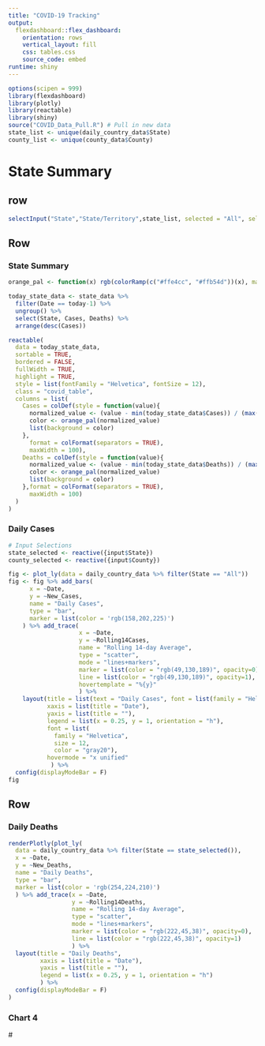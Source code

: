 ```yaml
---
title: "COVID-19 Tracking"
output: 
  flexdashboard::flex_dashboard:
    orientation: rows
    vertical_layout: fill
    css: tables.css
    source_code: embed
runtime: shiny
---
```


```r
options(scipen = 999)
library(flexdashboard)
library(plotly)
library(reactable)
library(shiny)
source("COVID_Data_Pull.R") # Pull in new data
state_list <- unique(daily_country_data$State)
county_list <- unique(county_data$County)
```

State Summary {data-icon="ion-stats-bars"}
===================================== 

row {.sidebar}
-----------------------------------------------------------------------

```r
selectInput("State","State/Territory",state_list, selected = "All", selectize = TRUE)
```


Row {data-width=650}
-----------------------------------------------------------------------

### State Summary

```r
orange_pal <- function(x) rgb(colorRamp(c("#ffe4cc", "#ffb54d"))(x), maxColorValue = 255)

today_state_data <- state_data %>% 
  filter(Date == today-1) %>% 
  ungroup() %>% 
  select(State, Cases, Deaths) %>% 
  arrange(desc(Cases))

reactable(
  data = today_state_data,
  sortable = TRUE,
  bordered = FALSE,
  fullWidth = TRUE,
  highlight = TRUE,
  style = list(fontFamily = "Helvetica", fontSize = 12),
  class = "covid_table",
  columns = list(
    Cases = colDef(style = function(value){
      normalized_value <- (value - min(today_state_data$Cases)) / (max(today_state_data$Cases) - min(today_state_data$Cases))
      color <- orange_pal(normalized_value)
      list(background = color)
    },
      format = colFormat(separators = TRUE),
      maxWidth = 100),
    Deaths = colDef(style = function(value){
      normalized_value <- (value - min(today_state_data$Deaths)) / (max(today_state_data$Deaths) - min(today_state_data$Deaths))
      color <- orange_pal(normalized_value)
      list(background = color)
    },format = colFormat(separators = TRUE),
      maxWidth = 100)
  )
)
```

### Daily Cases

```r
# Input Selections
state_selected <- reactive({input$State})
county_selected <- reactive({input$County})

fig <- plot_ly(data = daily_country_data %>% filter(State == "All"))
fig <- fig %>% add_bars(
      x = ~Date,
      y = ~New_Cases,
      name = "Daily Cases",
      type = "bar",
      marker = list(color = 'rgb(158,202,225)')
    ) %>% add_trace(
                    x = ~Date,
                    y = ~Rolling14Cases,
                    name = "Rolling 14-day Average",
                    type = "scatter",
                    mode = "lines+markers",
                    marker = list(color = "rgb(49,130,189)", opacity=0),
                    line = list(color = "rgb(49,130,189)", opacity=1),
                    hovertemplate = "%{y}"
                    ) %>% 
    layout(title = list(text = "Daily Cases", font = list(family = "Helvetica", color = "gray20", size = 18)),
           xaxis = list(title = "Date"),
           yaxis = list(title = ""),
           legend = list(x = 0.25, y = 1, orientation = "h"),
           font = list(
             family = "Helvetica",
             size = 12,
             color = "gray20"),
           hovermode = "x unified"
            ) %>% 
  config(displayModeBar = F)
fig
```

Row {data-width=650}
-----------------------------------------------------------------------

### Daily Deaths

```r
renderPlotly(plot_ly(
  data = daily_country_data %>% filter(State == state_selected()),
  x = ~Date,
  y = ~New_Deaths,
  name = "Daily Deaths",
  type = "bar",
  marker = list(color = 'rgb(254,224,210)')
  ) %>% add_trace(x = ~Date,
                  y = ~Rolling14Deaths,
                  name = "Rolling 14-day Average",
                  type = "scatter",
                  mode = "lines+markers",
                  marker = list(color = "rgb(222,45,38)", opacity=0),
                  line = list(color = "rgb(222,45,38)", opacity=1)
                  ) %>% 
  layout(title = "Daily Deaths",
         xaxis = list(title = "Date"),
         yaxis = list(title = ""),
         legend = list(x = 0.25, y = 1, orientation = "h")
         ) %>% 
  config(displayModeBar = F)
)
```

### Chart 4


#<script > $('input[name="SelYear"][value=2020]').attr("checked", true); </script>